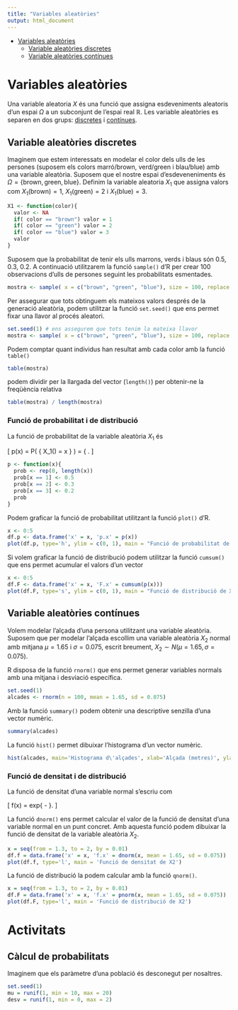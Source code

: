 ```yaml
---
title: "Variables aleatòries"
output: html_document
---
```


* [Variables aleatòries](#variables)
    * [Variable aleatòries discretes](#var_discretes)
    * [Variable aleatòries contínues](#var_continues)

# Variables aleatòries {#variables}

Una variable aleatoria $X$ és una funció que assigna esdeveniments aleatoris d'un espai $\Omega$ a un subconjunt de l'espai real $\mathbb{R}$. Les variable aleatòries es separen en dos grups: [discretes](#var_discretes) i [contínues](#var_continues).

## Variable aleatòries discretes {#var_discretes}

Imaginem que estem interessats en modelar el color dels ulls de les persones (suposem els colors marró/brown, verd/green i blau/blue) amb una variable aleatòria. Suposem que el nostre espai d'esdeveneniments és $\Omega = \{ \text{brown}, \text{green}, \text{blue} \}$. Definim la variable aleatoria $X_1$ que assigna valors com $X_1( \text{brown} ) = 1$,  $X_1( \text{green} ) = 2$ i  $X_1( \text{blue} ) = 3$.

```r
X1 <- function(color){
  valor <- NA
  if( color == "brown") valor = 1
  if( color == "green") valor = 2
  if( color == "blue") valor = 3
  valor
}
```

Suposem que la probabilitat de tenir els ulls marrons, verds i blaus són 0.5, 0.3, 0.2. A continuació utilitzarem la funció `sample()` d'R per crear 100 observacions d'ulls de persones seguint les probabilitats esmentades.

```r
mostra <- sample( x = c("brown", "green", "blue"), size = 100, replace = TRUE, prob = c(0.5, 0.3, 0.2))
```

Per assegurar que tots obtinguem els mateixos valors després de la generació aleatòria, podem utilitzar la funció `set.seed()` que ens permet fixar una llavor al procés aleatori.

```r
set.seed(1) # ens assegurem que tots tenim la mateixa llavor
mostra <- sample( x = c("brown", "green", "blue"), size = 100, replace = TRUE, prob = c(0.5, 0.3, 0.2))
```

Podem comptar quant individus han resultat amb cada color amb la funció `table()`

```r
table(mostra)
```

podem dividir per la llargada del vector (`length()`) per obtenir-ne la freqüència relativa

```r
table(mostra) / length(mostra)
```

### Funció de probabilitat i de distribució

La funció de probabilitat de la variable aleatòria $X_1$ és

\[
p(x) = P( \{ X_1(\omega) = x \} ) = 
\left\{ 
\begin{align}
0.5 & \text{si x = 1}\\
0.3 & \text{si x = 2}\\
0.2 & \text{si x = 3}\\
0 & \text{altrament}
\end{align}
\right.
\]

```r
p <- function(x){
  prob <- rep(0, length(x))
  prob[x == 1] <- 0.5
  prob[x == 2] <- 0.3
  prob[x == 3] <- 0.2
  prob
}
```

Podem graficar la funció de probabilitat utilitzant la funció `plot()` d'R.

```r
x <- 0:5
df.p <- data.frame('x' = x, 'p.x' = p(x))
plot(df.p, type='h', ylim = c(0, 1), main = "Funció de probabilitat de X1")
```

Si volem graficar la funció de distribució podem utilitzar la funció `cumsum()` que ens permet acumular el valors d'un vector

```r
x <- 0:5
df.F <- data.frame('x' = x, 'F.x' = cumsum(p(x)))
plot(df.F, type='s', ylim = c(0, 1), main = "Funció de distribució de X1")
```

## Variable aleatòries contínues  {#var_continues}

Volem modelar l'alçada d'una persona utilitzant una variable aleatòria. Suposem que per modelar l'alçada escollim una variable aleatòria $X_2$ normal amb mitjana $\mu = 1.65$ i $\sigma = 0.075$, escrit breument, $X_2 \sim N(\mu=1.65, \sigma=0.075)$.

R disposa de la funció `rnorm()` que ens permet generar variables normals amb una mitjana i desviació específica.

```r
set.seed(1)
alcades <- rnorm(n = 100, mean = 1.65, sd = 0.075)
```

Amb la funció `summary()` podem obtenir una descriptive senzilla d'una vector numèric.

```r
summary(alcades)
```

La funció `hist()` permet dibuixar l'histograma d'un vector numèric.

```r
hist(alcades, main='Histograma d\'alçades', xlab='Alçada (metres)', ylab='Freqüència')
```

### Funció de densitat i de distribució

La funció de densitat d'una variable normal s'escriu com

\[
f(x) = \frac{1}{\sigma \sqrt(2 \pi)} exp\left\{ -\frac{(x-\mu)^2}{2 \sigma^2}  \right\}.
\]

La funció `dnorm()` ens permet calcular el valor de la funció de densitat d'una variable normal en un punt concret. Amb aquesta funció podem dibuixar la funció de densitat de la variable aleatòria $X_2$.

```r
x = seq(from = 1.3, to = 2, by = 0.01)
df.f = data.frame('x' = x, 'f.x' = dnorm(x, mean = 1.65, sd = 0.075))
plot(df.f, type='l', main = 'Funció de densitat de X2')
```


La funció de distribució la podem calcular amb la funció `qnorm()`.

```r
x = seq(from = 1.3, to = 2, by = 0.01)
df.F = data.frame('x' = x, 'f.x' = pnorm(x, mean = 1.65, sd = 0.075))
plot(df.F, type='l', main = 'Funció de distribució de X2')
```

# Activitats {#activitats}

## Càlcul de probabilitats

Imaginem que els paràmetre d'una població és desconegut per nosaltres.

```r
set.seed(1)
mu = runif(1, min = 10, max = 20)
desv = runif(1, min = 0, max = 2)
```